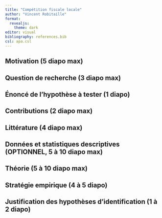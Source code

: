 ```yaml
---
title: "Compétition fiscale locale"
author: "Vincent Robitaille"
format: 
  revealjs:
    theme: dark
editor: visual
bibliography: references.bib
csl: apa.csl
---
```


## Motivation (5 diapo max)

## Question de recherche (3 diapo max)

## Énoncé de l'hypothèse à tester (1 diapo)

## Contributions (2 diapo max)

## Littérature (4 diapo max)

## Données et statistiques descriptives (OPTIONNEL, 5 à 10 diapo max)

## Théorie (5 à 10 diapo max)

## Stratégie empirique (4 à 5 diapo)

## Justification des hypothèses d'identification (1 à 2 diapo)
